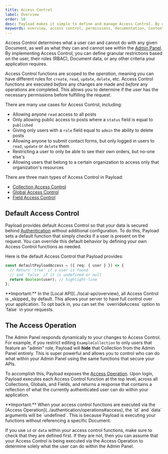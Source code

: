 ```yaml
---
title: Access Control
label: Overview
order: 10
desc: Payload makes it simple to define and manage Access Control. By declaring roles, you can set permissions and restrict what your users can interact with.
keywords: overview, access control, permissions, documentation, Content Management System, cms, headless, javascript, node, react, nextjs
---
```


<YouTube id="DoPLyXG26Dg" title="Overview of Payload Access Control" />

Access Control determines what a user can and cannot do with any given Document, as well as what they can and cannot see within the [Admin Panel](../admin/overview). By implementing Access Control, you can define granular restrictions based on the user, their roles (RBAC), Document data, or any other criteria your application requires.

Access Control functions are scoped to the _operation_, meaning you can have different rules for `create`, `read`, `update`, `delete`, etc. Access Control functions are executed _before_ any changes are made and _before_ any operations are completed. This allows you to determine if the user has the necessary permissions before fulfilling the request.

There are many use cases for Access Control, including:

- Allowing anyone `read` access to all posts
- Only allowing public access to posts where a `status` field is equal to `published`
- Giving only users with a `role` field equal to `admin` the ability to delete posts
- Allowing anyone to submit contact forms, but only logged in users to `read`, `update` or `delete` them
- Restricting a user to only be able to see their own orders, but no-one else's
- Allowing users that belong to a certain organization to access only that organization's resources

There are three main types of Access Control in Payload:

- [Collection Access Control](./collections)
- [Global Access Control](./globals)
- [Field Access Control](./fields)

## Default Access Control

Payload provides default Access Control so that your data is secured behind [Authentication](../authentication) without additional configuration. To do this, Payload sets a default function that simply checks if a user is present on the request. You can override this default behavior by defining your own Access Control functions as needed.

Here is the default Access Control that Payload provides:

```ts
const defaultPayloadAccess = ({ req: { user } }) => {
  // Return `true` if a user is found
  // and `false` if it is undefined or null
  return Boolean(user); // highlight-line
};
```

<Banner type="warning">
  **Important:** In the [Local API](../local-api/overview), all Access Control is _skipped_ by
  default. This allows your server to have full control over your application. To opt back in, you
  can set the `overrideAccess` option to `false` in your requests.
</Banner>

## The Access Operation

The Admin Panel responds dynamically to your changes to Access Control. For example, if you restrict editing `ExampleCollection` to only users that feature an "admin" role, Payload will **hide** that Collection from the Admin Panel entirely. This is super powerful and allows you to control who can do what within your Admin Panel using the same functions that secure your APIs.

To accomplish this, Payload exposes the [Access Operation](../authentication/operations#access). Upon login, Payload executes each Access Control function at the top level, across all Collections, Globals, and Fields, and returns a response that contains a reflection of what the currently authenticated user can do within your application.

<Banner type="warning">
  **Important:** When your access control functions are executed via the [Access
  Operation](../authentication/operations#access), the `id` and `data` arguments will be
  `undefined`. This is because Payload is executing your functions without referencing a specific
  Document.
</Banner>

If you use `id` or `data` within your access control functions, make sure to check that they are defined first. If they are not, then you can assume that your Access Control is being executed via the Access Operation to determine solely what the user can do within the Admin Panel.
